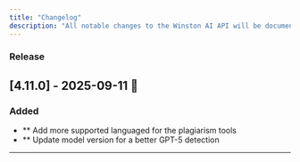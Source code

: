```yaml
---
title: "Changelog"
description: "All notable changes to the Winston AI API will be documented in this file."
---
```



### Release

## [4.11.0] - 2025-09-11 🚀

### Added
- ** Add more supported languaged for the plagiarism tools
- ** Update model version for a better GPT-5 detection
---